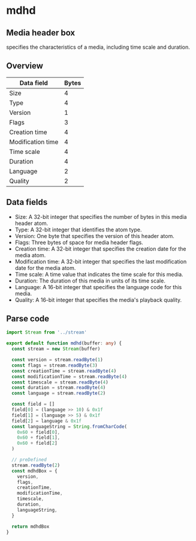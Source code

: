 # mdhd
## Media header box
specifies the characteristics of a media, including time scale and duration.
## Overview
| Data field  | Bytes |
| ----------- | ----- |
| Size        | 4     |
| Type        | 4     |
| Version        |1     |
| Flags       |3    |
| Creation time        | 4     |
| Modification time       | 4     |
| Time scale      | 4     |
| Duration        | 4     |
| Language       | 2    |
| Quality       | 2   |

## Data fields
- Size:
A 32-bit integer that specifies the number of bytes in this media header atom.
- Type:
A 32-bit integer that identifies the atom type.
- Version:
One byte that specifies the version of this header atom.
- Flags:
Three bytes of space for media header flags.
- Creation time:
A 32-bit integer that specifies the creation date for the media atom.
- Modification time:
A 32-bit integer that specifies the last modification date for the media atom.
- Time scale:
A time value that indicates the time scale for this media.
- Duration:
The duration of this media in units of its time scale.
- Language:
A 16-bit integer that specifies the language code for this media.
- Quality:
A 16-bit integer that specifies the media's playback quality.

## Parse code
```ts
import Stream from '../stream'

export default function mdhd(buffer: any) {
  const stream = new Stream(buffer)

  const version = stream.readByte(1)
  const flags = stream.readByte(3)
  const creationTime = stream.readByte(4)
  const modificationTime = stream.readByte(4)
  const timescale = stream.readByte(4)
  const duration = stream.readByte(4)
  const language = stream.readByte(2)

  const field = []
  field[0] = (language >> 10) & 0x1f
  field[1] = (language >> 5) & 0x1f
  field[2] = language & 0x1f
  const languageString = String.fromCharCode(
    0x60 + field[0],
    0x60 + field[1],
    0x60 + field[2]
  )

  // preDefined
  stream.readByte(2)
  const mdhdBox = {
    version,
    flags,
    creationTime,
    modificationTime,
    timescale,
    duration,
    languageString,
  }

  return mdhdBox
}
```